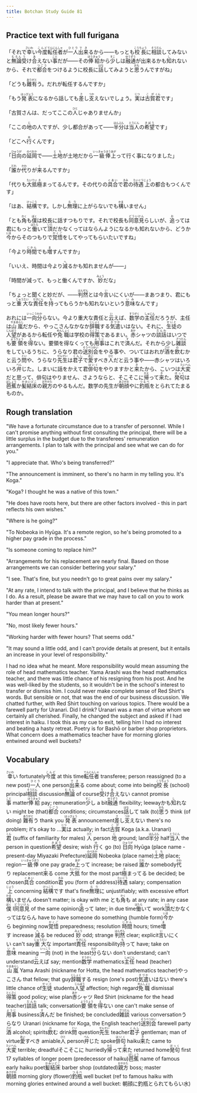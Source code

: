 ```yaml
---
title: Botchan Study Guide 81
---
```


## Practice text with full furigana

<p>
「それで<ruby><rb>幸</rb><rt>さいわ</rt></ruby>い<ruby><rb>今度</rb><rt>こんど</rt></ruby><ruby><rb>転任者</rb><rt>てんにんしゃ</rt></ruby>が<ruby><rb>一人</rb><rt>ひとり</rt></ruby><ruby><rb>出来</rb><rt>でき</rt></ruby>るから――もっとも<ruby><rb>校長</rb><rt>こうちょう</rt></ruby>に<ruby><rb>相談</rb><rt>そうだん</rt></ruby>してみないと<ruby><rb>無論</rb><rt>むろん</rt></ruby><ruby><rb>受</rb><rt>う</rt></ruby>け<ruby><rb>合</rb><rt>あ</rt></ruby>えない<ruby><rb>事</rb><rt>こと</rt></ruby>だが――その<ruby><rb>俸給</rb><rt>ほうきゅう</rt></ruby>から<ruby><rb>少</rb><rt>すこ</rt></ruby>しは<ruby><rb>融通</rb><rt>ゆうずう</rt></ruby>が出来るかも<ruby><rb>知</rb><rt>し</rt></ruby>れないから、それで<ruby><rb>都合</rb><rt>つごう</rt></ruby>をつけるように校長に<ruby><rb>話</rb><rt>はな</rt></ruby>してみようと<ruby><rb>思</rb><rt>おも</rt></ruby>うんですがね」
</p>

<p>
「どうも<ruby><rb>難有</rb><rt>ありがと</rt></ruby>う。だれが転任するんですか」
</p>

<p>
「もう<ruby><rb>発表</rb><rt>はっぴょう</rt></ruby>になるから話しても<ruby><rb>差</rb><rt>さ</rt></ruby>し<ruby><rb>支</rb><rt>つか</rt></ruby>えないでしょう。<ruby><rb>実</rb><rt>じつ</rt></ruby>は<ruby><rb>古賀</rb><rt>こが</rt></ruby><ruby><rb>君</rb><rt>くん</rt></ruby>です」
</p>

<p>
「古賀さんは、だってここの<ruby><rb>人</rb><rt>ひと</rt></ruby>じゃありませんか」
</p>

<p>
「ここの<ruby><rb>地</rb><rt>じ</rt></ruby>の人ですが、少し都合があって――<ruby><rb>半分</rb><rt>はんぶん</rt></ruby>は<ruby><rb>当人</rb><rt>とうにん</rt></ruby>の<ruby><rb>希望</rb><rt>きぼう</rt></ruby>です」
</p>

<p>
「どこへ<ruby><rb>行</rb><rt>ゆ</rt></ruby>くんです」
</p>

<p>
「<ruby><rb>日向</rb><rt>ひゅうが</rt></ruby>の<ruby><rb>延岡</rb><rt>のべおか</rt></ruby>で――<ruby><rb>土地</rb><rt>とち</rt></ruby>が土地だから<ruby><rb>一級俸</rb><rt>いっきゅうほう</rt></ruby><ruby><rb>上</rb><rt>あが</rt></ruby>って行く事になりました」
</p>

<p>
「<ruby><rb>誰</rb><rt>だれ</rt></ruby>か<ruby><rb>代</rb><rt>かわ</rt></ruby>りが<ruby><rb>来</rb><rt>く</rt></ruby>るんですか」
</p>

<p>
「代りも<ruby><rb>大抵</rb><rt>たいてい</rt></ruby><ruby><rb>極</rb><rt>き</rt></ruby>まってるんです。その代りの<ruby><rb>具合</rb><rt>ぐあい</rt></ruby>で<ruby><rb>君</rb><rt>きみ</rt></ruby>の<ruby><rb>待遇</rb><rt>たいぐう</rt></ruby><ruby><rb>上</rb><rt>じょう</rt></ruby>の都合もつくんです」
</p>

<p>
「はあ、<ruby><rb>結構</rb><rt>けっこう</rt></ruby>です。しかし<ruby><rb>無理</rb><rt>むり</rt></ruby>に上がらないでも<ruby><rb>構</rb><rt>かま</rt></ruby>いません」
</p>

<p>
「とも<ruby><rb>角</rb><rt>かく</rt></ruby>も<ruby><rb>僕</rb><rt>ぼく</rt></ruby>は校長に話すつもりです。それで校長も<ruby><rb>同意見</rb><rt>どういけん</rt></ruby>らしいが、<ruby><rb>追</rb><rt>お</rt></ruby>っては君にもっと<ruby><rb>働</rb><rt>はたら</rt></ruby>いて<ruby><rb>頂</rb><rt>いた</rt></ruby>だかなくってはならんようになるかも知れないから、どうか<ruby><rb>今</rb><rt>いま</rt></ruby>からそのつもりで<ruby><rb>覚悟</rb><rt>かくご</rt></ruby>をしてやってもらいたいですね」
</p>

<p>
「今より<ruby><rb>時間</rb><rt>じかん</rt></ruby>でも<ruby><rb>増</rb><rt>ま</rt></ruby>すんですか」
</p>

<p>
「いいえ、時間は今より<ruby><rb>減</rb><rt>へ</rt></ruby>るかも知れませんが――」
</p>

<p>
「時間が減って、もっと働くんですか、<ruby><rb>妙</rb><rt>みょう</rt></ruby>だな」
</p>

<p>
「ちょっと聞くと妙だが、――<ruby><rb>判然</rb><rt>はんぜん</rt></ruby>とは今<ruby><rb>言</rb><rt>い</rt></ruby>いにくいが――まあつまり、君にもっと<ruby><rb>重大</rb><rt>じゅうだい</rt></ruby>な<ruby><rb>責任</rb><rt>せきにん</rt></ruby>を<ruby><rb>持</rb><rt>も</rt></ruby>ってもらうかも知れないという<ruby><rb>意味</rb><rt>いみ</rt></ruby>なんです」
</p>

<p>
おれには<ruby><rb>一向</rb><rt>いっこう</rt></ruby><ruby><rb>分</rb><rt>わか</rt></ruby>らない。今より重大な責任と<ruby><rb>云</rb><rt>い</rt></ruby>えば、<ruby><rb>数学</rb><rt>すうがく</rt></ruby>の<ruby><rb>主任</rb><rt>しゅにん</rt></ruby>だろうが、主任は<ruby><rb>山嵐</rb><rt>やまあらし</rt></ruby>だから、やっこさんなかなか<ruby><rb>辞職</rb><rt>じしょく</rt></ruby>する<ruby><rb>気遣</rb><rt>きづか</rt></ruby>いはない。それに、<ruby><rb>生徒</rb><rt>せいと</rt></ruby>の<ruby><rb>人望</rb><rt>じんぼう</rt></ruby>があるから転任や<ruby><rb>免職</rb><rt>めんしょく</rt></ruby>は学校の<ruby><rb>得策</rb><rt>とくさく</rt></ruby>であるまい。<ruby><rb>赤</rb><rt>あか</rt></ruby>シャツの<ruby><rb>談話</rb><rt>だんわ</rt></ruby>はいつでも<ruby><rb>要領</rb><rt>ようりょう</rt></ruby>を<ruby><rb>得</rb><rt>え</rt></ruby>ない。要領を得なくっても<ruby><rb>用事</rb><rt>ようじ</rt></ruby>はこれで<ruby><rb>済</rb><rt>す</rt></ruby>んだ。それから少し<ruby><rb>雑談</rb><rt>ざつだん</rt></ruby>をしているうちに、うらなり君の<ruby><rb>送別会</rb><rt>そうべつかい</rt></ruby>をやる事や、ついてはおれが<ruby><rb>酒</rb><rt>さけ</rt></ruby>を<ruby><rb>飲</rb><rt>の</rt></ruby>むかと云う<ruby><rb>問</rb><rt>とい</rt></ruby>や、うらなり<ruby><rb>先生</rb><rt>せんせい</rt></ruby>は<ruby><rb>君子</rb><rt>くんし</rt></ruby>で<ruby><rb>愛</rb><rt>あい</rt></ruby>すべき<ruby><rb>人</rb><rt>ひと</rt></ruby>だと云う事や――赤シャツはいろいろ<ruby><rb>弁</rb><rt>べん</rt></ruby>じた。しまいに話をかえて君<ruby><rb>俳句</rb><rt>はいく</rt></ruby>をやりますかと<ruby><rb>来</rb><rt>き</rt></ruby>たから、こいつは<ruby><rb>大変</rb><rt>たいへん</rt></ruby>だと思って、俳句はやりません、さようならと、そこそこに<ruby><rb>帰</rb><rt>かえ</rt></ruby>って<ruby><rb>来</rb><rt>き</rt></ruby>た。<ruby><rb>発句</rb><rt>ほっく</rt></ruby>は<ruby><rb>芭蕉</rb><rt>ばしょう</rt></ruby>か<ruby><rb>髪結床</rb><rt>かみいどこ</rt></ruby>の<ruby><rb>親方</rb><rt>おやかた</rt></ruby>のやるもんだ。数学の先生が<ruby><rb>朝顔</rb><rt>あさがお</rt></ruby>やに<ruby><rb>釣瓶</rb><rt>つるべ</rt></ruby>をとられてたまるものか。
</p>


## Rough translation

"We have a fortunate circumstance due to a transfer of personnel. While I can't promise anything without first consulting the principal, there will be a little surplus in the budget due to the transferees' remuneration arrangements. I plan to talk with the principal and see what we can do for you."

"I appreciate that.  Who's being transferred?"

"The announcement is imminent, so there's no harm in my telling you. It's Koga."

"Koga? I thought he was a native of this town."

"He does have roots here, but there are other factors involved - this in part reflects his own wishes."

"Where is he going?"

"To Nobeoka in Hyūga. It's a remote region, so he's being promoted to a higher pay grade in the process."

"Is someone coming to replace him?"

"Arrangements for his replacement are nearly final. Based on those arrangements we can consider bettering your salary."

"I see. That's fine, but you needn't go to great pains over my salary."

"At any rate, I intend to talk with the principal, and I believe that he thinks as I do. As a result, please be aware that we may have to call on you to work harder than at present."

"You mean longer hours?"

"No, most likely fewer hours."

"Working harder with fewer hours? That seems odd."

"It may sound a little odd, and I can't provide details at present, but it entails an increase in your level of responsibility."

I had no idea what he meant. More responsibility would mean assuming the role of head mathematics teacher. Yama Arashi was the head mathematics teacher, and there was little chance of his resigning from his post. And he was well-liked by the students, so it wouldn't be in the school's interest to transfer or dismiss him. I could never make complete sense of Red Shirt's words. But sensible or not, that was the end of our business discussion. We chatted further, with Red Shirt touching on various topics. There would be a farewell party for Uranari. Did I drink? Uranari was a man of virtue whom we certainly all cherished. Finally, he changed the subject and asked if I had interest in haiku. I took this as my cue to exit, telling him I had no interest and beating a hasty retreat. Poetry is for Bashō or barber shop proprietors. What concern does a mathematics teacher have for morning glories entwined around well buckets? 


## Vocabulary

<p>
<span className="vocabstudy"><ruby><rb>幸</rb><rt>さいわ</rt></ruby>い&nbsp;fortunately</span><span className="vocabstudy"><ruby><rb>今度</rb><rt>こんど</rt></ruby>&nbsp;at this time</span><span className="vocabstudy"><ruby><rb>転任者</rb><rt>てんにんしゃ</rt></ruby>&nbsp;transferee; person reassigned (to a new post)</span><span className="vocabstudy"><ruby><rb>一人</rb><rt>ひとり</rt></ruby>&nbsp;one person</span><span className="vocabstudy"><ruby><rb>出来</rb><rt>でき</rt></ruby>る&nbsp;come about; come into being</span><span className="vocabstudy"><ruby><rb>校長</rb><rt>こうちょう</rt></ruby>&nbsp;(school) principal</span><span className="vocabstudy"><ruby><rb>相談</rb><rt>そうだん</rt></ruby>&nbsp;discussion</span><span className="vocabstudy"><ruby><rb>無論</rb><rt>むろん</rt></ruby>&nbsp;of course</span><span className="vocabstudy"><ruby><rb>受</rb><rt>う</rt></ruby>け<ruby><rb>合</rb><rt>あ</rt></ruby>えない&nbsp;cannot promise</span><span className="vocabstudy"><ruby><rb>事</rb><rt>こと</rt></ruby>&nbsp;matter</span><span className="vocabstudy"><ruby><rb>俸給</rb><rt>ほうきゅう</rt></ruby>&nbsp;pay; remuneration</span><span className="vocabstudy"><ruby><rb>少</rb><rt>すこ</rt></ruby>し&nbsp;a bit</span><span className="vocabstudy"><ruby><rb>融通</rb><rt>ゆうずう</rt></ruby>&nbsp;flexibility; leeway</span><span className="vocabstudy">かも<ruby><rb>知</rb><rt>し</rt></ruby>れない&nbsp;might be (that)</span><span className="vocabstudy"><ruby><rb>都合</rb><rt>つごう</rt></ruby>&nbsp;conditions; circumstances</span><span className="vocabstudy"><ruby><rb>話</rb><rt>はな</rt></ruby>して&nbsp;talk (to)</span><span className="vocabstudy"><ruby><rb>思</rb><rt>おも</rt></ruby>う&nbsp;think (of doing)</span>
<span className="vocabstudy"><ruby><rb>難有</rb><rt>ありがと</rt></ruby>う&nbsp;thank you</span>
<span className="vocabstudy"><ruby><rb>発表</rb><rt>はっぴょう</rt></ruby>&nbsp;announcement</span><span className="vocabstudy"><ruby><rb>差</rb><rt>さ</rt></ruby>し<ruby><rb>支</rb><rt>つか</rt></ruby>えない&nbsp;there's no problem; it's okay to ...</span><span className="vocabstudy"><ruby><rb>実</rb><rt>じつ</rt></ruby>は&nbsp;actually; in fact</span><span className="vocabstudy"><ruby><rb>古賀</rb><rt>こが</rt></ruby>&nbsp;Koga (a.k.a. Uranari)</span><span className="vocabstudy"><ruby><rb>君</rb><rt>くん</rt></ruby>&nbsp;(suffix of familiarity for males)</span>
<span className="vocabstudy"><ruby><rb>人</rb><rt>ひと</rt></ruby>&nbsp;person</span>
<span className="vocabstudy"><ruby><rb>地</rb><rt>じ</rt></ruby>&nbsp;ground; land</span><span className="vocabstudy"><ruby><rb>半分</rb><rt>はんぶん</rt></ruby>&nbsp;half</span><span className="vocabstudy"><ruby><rb>当人</rb><rt>とうにん</rt></ruby>&nbsp;the person in question</span><span className="vocabstudy"><ruby><rb>希望</rb><rt>きぼう</rt></ruby>&nbsp;desire; wish</span>
<span className="vocabstudy"><ruby><rb>行</rb><rt>ゆ</rt></ruby>く&nbsp;go (to)</span>
<span className="vocabstudy"><ruby><rb>日向</rb><rt>ひゅうが</rt></ruby>&nbsp;Hyūga (place name - present-day Miyazaki Prefecture)</span><span className="vocabstudy"><ruby><rb>延岡</rb><rt>のべおか</rt></ruby>&nbsp;Nobeoka (place name)</span><span className="vocabstudy"><ruby><rb>土地</rb><rt>とち</rt></ruby>&nbsp;place; region</span><span className="vocabstudy"><ruby><rb>一級俸</rb><rt>いっきゅうほう</rt></ruby>&nbsp;one pay grade</span><span className="vocabstudy"><ruby><rb>上</rb><rt>あが</rt></ruby>って&nbsp;increase; be raised</span>
<span className="vocabstudy"><ruby><rb>誰</rb><rt>だれ</rt></ruby>か&nbsp;somebody</span><span className="vocabstudy"><ruby><rb>代</rb><rt>かわ</rt></ruby>り&nbsp;replacement</span><span className="vocabstudy"><ruby><rb>来</rb><rt>く</rt></ruby>る&nbsp;come</span>
<span className="vocabstudy"><ruby><rb>大抵</rb><rt>たいてい</rt></ruby>&nbsp;for the most part</span><span className="vocabstudy"><ruby><rb>極</rb><rt>き</rt></ruby>まってる&nbsp;be decided; be chosen</span><span className="vocabstudy"><ruby><rb>具合</rb><rt>ぐあい</rt></ruby>&nbsp;condition</span><span className="vocabstudy"><ruby><rb>君</rb><rt>きみ</rt></ruby>&nbsp;you (form of address)</span><span className="vocabstudy"><ruby><rb>待遇</rb><rt>たいぐう</rt></ruby>&nbsp;salary; compensation</span><span className="vocabstudy"><ruby><rb>上</rb><rt>じょう</rt></ruby>&nbsp;concerning</span>
<span className="vocabstudy"><ruby><rb>結構</rb><rt>けっこう</rt></ruby>です&nbsp;that's fine</span><span className="vocabstudy"><ruby><rb>無理</rb><rt>むり</rt></ruby>に&nbsp;unjustifiably; with excessive effort </span><span className="vocabstudy"><ruby><rb>構</rb><rt>かま</rt></ruby>いません&nbsp;doesn't matter; is okay with me</span>
<span className="vocabstudy">とも<ruby><rb>角</rb><rt>かく</rt></ruby>も&nbsp;at any rate; in any case</span><span className="vocabstudy"><ruby><rb>僕</rb><rt>ぼく</rt></ruby>&nbsp;I</span><span className="vocabstudy"><ruby><rb>同意見</rb><rt>どういけん</rt></ruby>&nbsp;of the same opinion</span><span className="vocabstudy"><ruby><rb>追</rb><rt>お</rt></ruby>って&nbsp;later; in due time</span><span className="vocabstudy"><ruby><rb>働</rb><rt>はたら</rt></ruby>いて&nbsp;work</span><span className="vocabstudy"><ruby><rb>頂</rb><rt>いた</rt></ruby>だかなくってはならん&nbsp;have to have someone do something (humble form)</span><span className="vocabstudy"><ruby><rb>今</rb><rt>いま</rt></ruby>から&nbsp;beginning now</span><span className="vocabstudy"><ruby><rb>覚悟</rb><rt>かくご</rt></ruby>&nbsp;preparedness; resolution</span>
<span className="vocabstudy"><ruby><rb>時間</rb><rt>じかん</rt></ruby>&nbsp;hours; time</span><span className="vocabstudy"><ruby><rb>増</rb><rt>ま</rt></ruby>す&nbsp;increase</span>
<span className="vocabstudy"><ruby><rb>減</rb><rt>へ</rt></ruby>る&nbsp;be reduced</span>
<span className="vocabstudy"><ruby><rb>妙</rb><rt>みょう</rt></ruby>&nbsp;odd; strange</span>
<span className="vocabstudy"><ruby><rb>判然</rb><rt>はんぜん</rt></ruby>&nbsp;clear; explicit</span><span className="vocabstudy"><ruby><rb>言</rb><rt>い</rt></ruby>いにくい&nbsp;can't say</span><span className="vocabstudy"><ruby><rb>重大</rb><rt>じゅうだい</rt></ruby>な&nbsp;important</span><span className="vocabstudy"><ruby><rb>責任</rb><rt>せきにん</rt></ruby>&nbsp;responsibility</span><span className="vocabstudy"><ruby><rb>持</rb><rt>も</rt></ruby>って&nbsp;have; take on</span><span className="vocabstudy"><ruby><rb>意味</rb><rt>いみ</rt></ruby>&nbsp;meaning</span>
<span className="vocabstudy"><ruby><rb>一向</rb><rt>いっこう</rt></ruby>&nbsp;(not) in the least</span><span className="vocabstudy"><ruby><rb>分</rb><rt>わか</rt></ruby>らない&nbsp;don't understand; can't understand</span><span className="vocabstudy"><ruby><rb>云</rb><rt>い</rt></ruby>えば&nbsp;say; mention</span><span className="vocabstudy"><ruby><rb>数学</rb><rt>すうがく</rt></ruby>&nbsp;mathematics</span><span className="vocabstudy"><ruby><rb>主任</rb><rt>しゅにん</rt></ruby>&nbsp;head (teacher)</span><span className="vocabstudy"><ruby><rb>山嵐</rb><rt>やまあらし</rt></ruby>&nbsp;Yama Arashi (nickname for Hotta, the head mathematics teacher)</span><span className="vocabstudy">やっこさん&nbsp;that fellow; that guy</span><span className="vocabstudy"><ruby><rb>辞職</rb><rt>じしょく</rt></ruby>する&nbsp;resign (one's post)</span><span className="vocabstudy"><ruby><rb>気遣</rb><rt>きづか</rt></ruby>いはない&nbsp;there's little chance of</span><span className="vocabstudy"><ruby><rb>生徒</rb><rt>せいと</rt></ruby>&nbsp;students</span><span className="vocabstudy"><ruby><rb>人望</rb><rt>じんぼう</rt></ruby>&nbsp;affection; high regard</span><span className="vocabstudy"><ruby><rb>免職</rb><rt>めんしょく</rt></ruby>&nbsp;dismissal</span><span className="vocabstudy"><ruby><rb>得策</rb><rt>とくさく</rt></ruby>&nbsp;good policy; wise plan</span><span className="vocabstudy"><ruby><rb>赤</rb><rt>あか</rt></ruby>シャツ&nbsp;Red Shirt (nickname for the head teacher)</span><span className="vocabstudy"><ruby><rb>談話</rb><rt>だんわ</rt></ruby>&nbsp;talk; conversation</span><span className="vocabstudy"><ruby><rb>要領</rb><rt>ようりょう</rt></ruby>を<ruby><rb>得</rb><rt>え</rt></ruby>ない&nbsp;one can't make sense of</span><span className="vocabstudy"><ruby><rb>用事</rb><rt>ようじ</rt></ruby>&nbsp;business</span><span className="vocabstudy"><ruby><rb>済</rb><rt>す</rt></ruby>んだ&nbsp;be finished; be concluded</span><span className="vocabstudy"><ruby><rb>雑談</rb><rt>ざつだん</rt></ruby>&nbsp;various conversation</span><span className="vocabstudy">うらなり&nbsp;Uranari (nickname for Koga, the English teacher)</span><span className="vocabstudy"><ruby><rb>送別会</rb><rt>そうべつかい</rt></ruby>&nbsp;farewell party</span><span className="vocabstudy"><ruby><rb>酒</rb><rt>さけ</rt></ruby>&nbsp;alcohol; spirits</span><span className="vocabstudy"><ruby><rb>飲</rb><rt>の</rt></ruby>む&nbsp;drink</span><span className="vocabstudy"><ruby><rb>問</rb><rt>とい</rt></ruby>&nbsp;question</span><span className="vocabstudy"><ruby><rb>先生</rb><rt>せんせい</rt></ruby>&nbsp;teacher</span><span className="vocabstudy"><ruby><rb>君子</rb><rt>くんし</rt></ruby>&nbsp;gentleman; man of virtue</span><span className="vocabstudy"><ruby><rb>愛</rb><rt>あい</rt></ruby>すべき&nbsp;amiable</span><span className="vocabstudy"><ruby><rb>人</rb><rt>ひと</rt></ruby>&nbsp;person</span><span className="vocabstudy"><ruby><rb>弁</rb><rt>べん</rt></ruby>じた&nbsp;spoke</span><span className="vocabstudy"><ruby><rb>俳句</rb><rt>はいく</rt></ruby>&nbsp;haiku</span><span className="vocabstudy"><ruby><rb>来</rb><rt>き</rt></ruby>た&nbsp;came to</span><span className="vocabstudy"><ruby><rb>大変</rb><rt>たいへん</rt></ruby>&nbsp;terrible; dreadful</span><span className="vocabstudy">そこそこに&nbsp;hurriedly</span><span className="vocabstudy"><ruby><rb>帰</rb><rt>かえ</rt></ruby>って<ruby><rb>来</rb><rt>き</rt></ruby>た&nbsp;returned home</span><span className="vocabstudy"><ruby><rb>発句</rb><rt>ほっく</rt></ruby>&nbsp;first 17 syllables of longer poem (predecessor of haiku)</span><span className="vocabstudy"><ruby><rb>芭蕉</rb><rt>ばしょう</rt></ruby>&nbsp;name of famous early haiku poet</span><span className="vocabstudy"><ruby><rb>髪結床</rb><rt>かみいどこ</rt></ruby>&nbsp;barber shop (outdated)</span><span className="vocabstudy"><ruby><rb>親方</rb><rt>おやかた</rt></ruby>&nbsp;boss; master</span><span className="vocabstudy"><ruby><rb>朝顔</rb><rt>あさがお</rt></ruby>&nbsp;morning glory (flower)</span><span className="vocabstudy"><ruby><rb>釣瓶</rb><rt>つるべ</rt></ruby>&nbsp;well bucket (ref to famous haiku with morning glories entwined around a well bucket: 朝顔に釣瓶とられてもらい水)</span>
</p>
